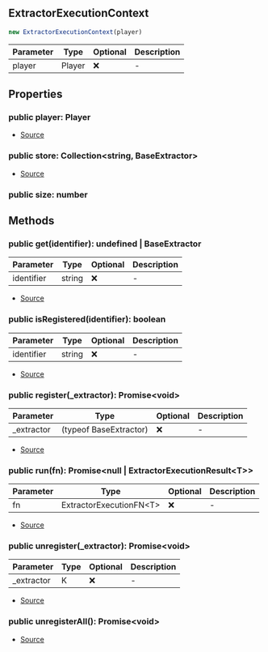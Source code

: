 ## ExtractorExecutionContext

```typescript
new ExtractorExecutionContext(player)
```
| Parameter | Type | Optional | Description |
| ----------- | ----------- | ----------- | ----------- |
| player | Player | ❌ | - |

## Properties
### public  player: Player
- [Source](https://github.com/Androz2091/discord-player/blob/0ea7a3e/packages/discord-player/src/extractors/ExtractorExecutionContext.ts#L7)
### public  store: Collection\<string, BaseExtractor>
- [Source](https://github.com/Androz2091/discord-player/blob/0ea7a3e/packages/discord-player/src/extractors/ExtractorExecutionContext.ts#L6)
### public  size: number

## Methods
### public  get(identifier): undefined \| BaseExtractor
| Parameter | Type | Optional | Description |
| ----------- | ----------- | ----------- | ----------- |
| identifier | string | ❌ | - |


- [Source](https://github.com/Androz2091/discord-player/blob/0ea7a3e/packages/discord-player/src/extractors/ExtractorExecutionContext.ts#L17)
### public  isRegistered(identifier): boolean
| Parameter | Type | Optional | Description |
| ----------- | ----------- | ----------- | ----------- |
| identifier | string | ❌ | - |


- [Source](https://github.com/Androz2091/discord-player/blob/0ea7a3e/packages/discord-player/src/extractors/ExtractorExecutionContext.ts#L9)
### public  register(_extractor): Promise\<void>
| Parameter | Type | Optional | Description |
| ----------- | ----------- | ----------- | ----------- |
| _extractor | (typeof BaseExtractor) | ❌ | - |


- [Source](https://github.com/Androz2091/discord-player/blob/0ea7a3e/packages/discord-player/src/extractors/ExtractorExecutionContext.ts#L21)
### public  run(fn): Promise\<null \| ExtractorExecutionResult\<T>>
| Parameter | Type | Optional | Description |
| ----------- | ----------- | ----------- | ----------- |
| fn | ExtractorExecutionFN\<T> | ❌ | - |


- [Source](https://github.com/Androz2091/discord-player/blob/0ea7a3e/packages/discord-player/src/extractors/ExtractorExecutionContext.ts#L59)
### public  unregister(_extractor): Promise\<void>
| Parameter | Type | Optional | Description |
| ----------- | ----------- | ----------- | ----------- |
| _extractor | K | ❌ | - |


- [Source](https://github.com/Androz2091/discord-player/blob/0ea7a3e/packages/discord-player/src/extractors/ExtractorExecutionContext.ts#L33)
### public  unregisterAll(): Promise\<void>
- [Source](https://github.com/Androz2091/discord-player/blob/0ea7a3e/packages/discord-player/src/extractors/ExtractorExecutionContext.ts#L46)